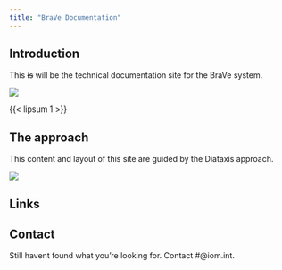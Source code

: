 ```yaml
---
title: "BraVe Documentation"
---
```


## Introduction

This ~~is~~ will be the technical documentation site for the BraVe system.


![](images/Logo with IOM - bluebg.png)



{{< lipsum 1 >}}

## The approach

This content and layout of this site are guided by the Diataxis approach.

![](images/diataxis.webp)

## Links

## Contact

Still havent found what you're looking for. Contact #@iom.int.
